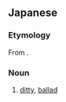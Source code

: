==Japanese==
{{ja-kanjitab|こ|うた|yomi=k}}

===Etymology===
From {{ja-compound|小|こ|唄|うた|t1=small, little|t2=ditty, song}}.

===Noun===
{{ja-noun|こ.うた}}

# [[ditty]], [[ballad]]